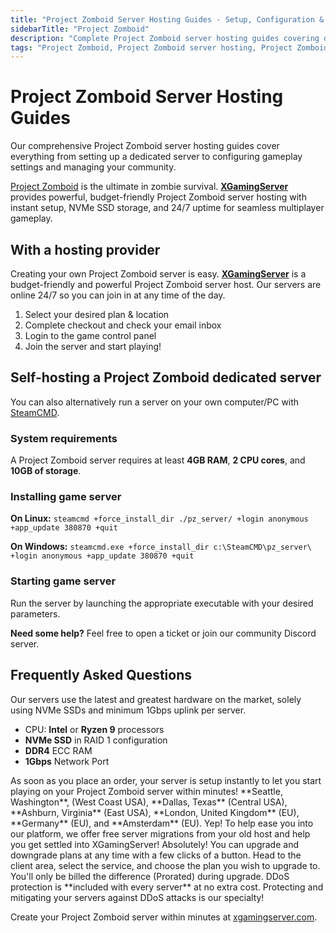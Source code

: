 ```yaml
---
title: "Project Zomboid Server Hosting Guides - Setup, Configuration & Management"
sidebarTitle: "Project Zomboid"
description: "Complete Project Zomboid server hosting guides covering dedicated server setup, configuration settings, and troubleshooting."
tags: "Project Zomboid, Project Zomboid server hosting, Project Zomboid dedicated server, Project Zomboid multiplayer"
---
```


# Project Zomboid Server Hosting Guides

Our comprehensive Project Zomboid server hosting guides cover everything from setting up a dedicated server to configuring gameplay settings and managing your community.

[Project Zomboid](https://store.steampowered.com/app/108600/Project_Zomboid/) is the ultimate in zombie survival. **[XGamingServer](https://xgamingserver.com/)** provides powerful, budget-friendly Project Zomboid server hosting with instant setup, NVMe SSD storage, and 24/7 uptime for seamless multiplayer gameplay.

## With a hosting provider
Creating your own Project Zomboid server is easy. **[XGamingServer](https://xgamingserver.com/)** is a budget-friendly and powerful Project Zomboid server host. Our servers are online 24/7 so you can join in at any time of the day.

1. Select your desired plan & location
2. Complete checkout and check your email inbox
3. Login to the game control panel
4. Join the server and start playing!

## Self-hosting a Project Zomboid dedicated server

You can also alternatively run a server on your own computer/PC with [SteamCMD](https://developer.valvesoftware.com/wiki/SteamCMD).

### System requirements

A Project Zomboid server requires at least **4GB RAM**, **2 CPU cores**, and **10GB of storage**.

### Installing game server

**On Linux:**
`steamcmd +force_install_dir ./pz_server/ +login anonymous +app_update 380870 +quit`

**On Windows:**
`steamcmd.exe +force_install_dir c:\SteamCMD\pz_server\ +login anonymous +app_update 380870 +quit`

### Starting game server

Run the server by launching the appropriate executable with your desired parameters.

**Need some help?** Feel free to open a ticket or join our community Discord server.

## Frequently Asked Questions

<AccordionGroup>

<Accordion title="What are the specs on the servers?">
Our servers use the latest and greatest hardware on the market, solely using NVMe SSDs and minimum 1Gbps uplink per server.

- CPU: **Intel** or **Ryzen 9** processors
- **NVMe SSD** in RAID 1 configuration
- **DDR4** ECC RAM
- **1Gbps** Network Port
</Accordion>

<Accordion title="How long does setup take?">
As soon as you place an order, your server is setup instantly to let you start playing on your Project Zomboid server within minutes!
</Accordion>

<Accordion title="What locations are the servers in?">
**Seattle, Washington**, (West Coast USA), **Dallas, Texas** (Central USA), **Ashburn, Virginia** (East USA), **London, United Kingdom** (EU), **Germany** (EU), and **Amsterdam** (EU).
</Accordion>

<Accordion title="Can I migrate my existing server to XGamingServer?">
Yep! To help ease you into our platform, we offer free server migrations from your old host and help you get settled into XGamingServer!
</Accordion>

<Accordion title="Can I upgrade/downgrade my server later on?">
Absolutely! You can upgrade and downgrade plans at any time with a few clicks of a button. Head to the client area, select the service, and choose the plan you wish to upgrade to. You'll only be billed the difference (Prorated) during upgrade.
</Accordion>

<Accordion title="Are the servers DDoS protected?">
DDoS protection is **included with every server** at no extra cost. Protecting and mitigating your servers against DDoS attacks is our specialty!
</Accordion>

</AccordionGroup>

Create your Project Zomboid server within minutes at [xgamingserver.com](https://xgamingserver.com/).
